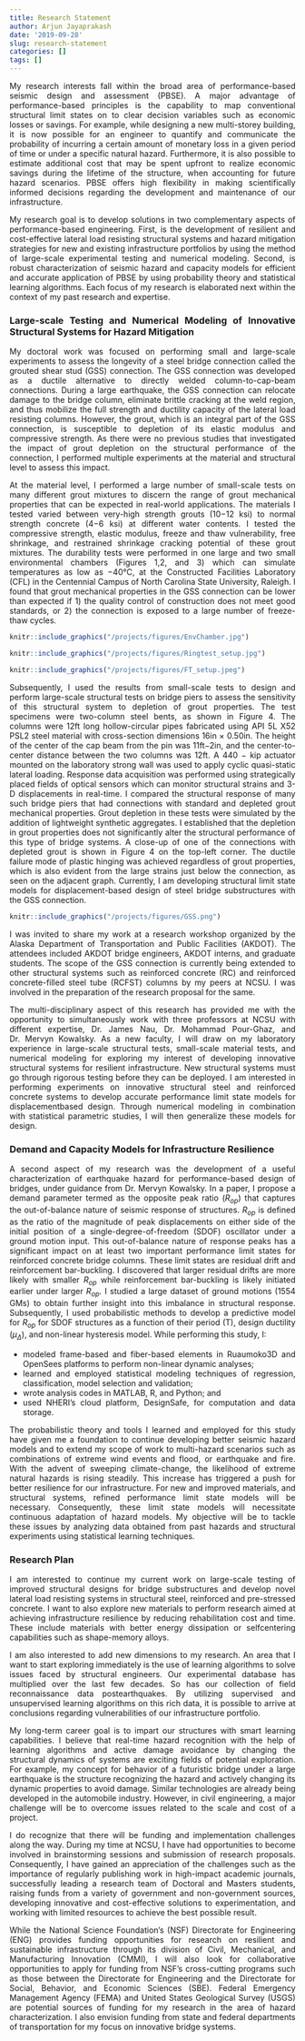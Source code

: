 ```yaml
---
title: Research Statement
author: Arjun Jayaprakash
date: '2019-09-28'
slug: research-statement
categories: []
tags: []
---
```


<div style="text-align: justify">My research interests fall within the broad area of performance-based seismic design and assessment (PBSE). A major advantage of performance-based principles is the capability to map conventional
structural limit states on to clear decision variables such as economic losses or savings. For example, while
designing a new multi-storey building, it is now possible for an engineer to quantify and communicate the
probability of incurring a certain amount of monetary loss in a given period of time or under a specific natural
hazard. Furthermore, it is also possible to estimate additional cost that may be spent upfront to realize
economic savings during the lifetime of the structure, when accounting for future hazard scenarios. PBSE
offers high flexibility in making scientifically informed decisions regarding the development and maintenance
of our infrastructure. 

My research goal is to develop solutions in two complementary aspects of performance-based engineering.
First, is the development of resilient and cost-effective lateral load resisting structural systems and
hazard mitigation strategies for new and existing infrastructure portfolios by using the method of large-scale
experimental testing and numerical modeling. Second, is robust characterization of seismic hazard and
capacity models for efficient and accurate application of PBSE by using probability theory and statistical
learning algorithms. Each focus of my research is elaborated next within the context of my past research
and expertise.

### Large-scale Testing and Numerical Modeling of Innovative Structural Systems for Hazard Mitigation

My doctoral work was focused on performing small and large-scale experiments to assess the longevity of a
steel bridge connection called the grouted shear stud (GSS) connection. The GSS connection was developed
as a ductile alternative to directly welded column-to-cap-beam connections. During a large earthquake, the
GSS connection can relocate damage to the bridge column, eliminate brittle cracking at the weld region,
and thus mobilize the full strength and ductility capacity of the lateral load resisting columns. However, the
grout, which is an integral part of the GSS connection, is susceptible to depletion of its elastic modulus and
compressive strength. As there were no previous studies that investigated the impact of grout depletion
on the structural performance of the connection, I performed multiple experiments at the material and
structural level to assess this impact.

At the material level, I performed a large number of small-scale tests on many different grout mixtures
to discern the range of grout mechanical properties that can be expected in real-world applications. The
materials I tested varied between very-high strength grouts (10−12 ksi) to normal strength concrete (4−6 ksi)
at different water contents. I tested the compressive strength, elastic modulus, freeze and thaw vulnerability,
free shrinkage, and restrained shrinkage cracking potential of these grout mixtures. The durability tests were
performed in one large and two small environmental chambers (Figures 1,2, and 3) which can simulate temperatures as
low as −40°C, at the Constructed Facilities Laboratory (CFL) in the Centennial Campus of North Carolina
State University, Raleigh. I found that grout mechanical properties in the GSS connection can be lower
than expected if 1) the quality control of construction does not meet good standards, or 2) the connection
is exposed to a large number of freeze-thaw cycles.

```r
knitr::include_graphics("/projects/figures/EnvChamber.jpg")
```

```r
knitr::include_graphics("/projects/figures/Ringtest_setup.jpg")
```

```r
knitr::include_graphics("/projects/figures/FT_setup.jpeg")
```

Subsequently, I used the results from small-scale tests to design and perform large-scale structural tests
on bridge piers to assess the sensitivity of this structural system to depletion of grout properties. The test specimens were two-column steel bents, as shown in Figure 4. The columns were 12ft long hollow-circular
pipes fabricated using API 5L X52 PSL2 steel material with cross-section dimensions 16in × 0.50in. The
height of the center of the cap beam from the pin was 11ft−2in, and the center-to-center distance between
the two columns was 12ft. A 440 − kip actuator mounted on the laboratory strong wall was used to apply
cyclic quasi-static lateral loading. Response data acquisition was performed using strategically placed fields
of optical sensors which can monitor structural strains and 3-D displacements in real-time. I compared
the structural response of many such bridge piers that had connections with standard and depleted grout
mechanical properties. Grout depletion in these tests were simulated by the addition of lightweight synthetic
aggregates. I established that the depletion in grout properties does not significantly alter the structural
performance of this type of bridge systems. A close-up of one of the connections with depleted grout is
shown in Figure 4 on the top-left corner. The ductile failure mode of plastic hinging was achieved regardless
of grout properties, which is also evident from the large strains just below the connection, as seen on the
adjacent graph. Currently, I am developing structural limit state models for displacement-based design of
steel bridge substructures with the GSS connection.

```r
knitr::include_graphics("/projects/figures/GSS.png")
```

I was invited to share my work at a research workshop organized by the Alaska Department of Transportation
and Public Facilities (AKDOT). The attendees included AKDOT bridge engineers, AKDOT interns,
and graduate students. The scope of the GSS connection is currently being extended to other structural
systems such as reinforced concrete (RC) and reinforced concrete-filled steel tube (RCFST) columns by my
peers at NCSU. I was involved in the preparation of the research proposal for the same.

The multi-disciplinary aspect of this research has provided me with the opportunity to simultaneously
work with three professors at NCSU with different expertise, Dr. James Nau, Dr. Mohammad Pour-Ghaz,
and Dr. Mervyn Kowalsky. As a new faculty, I will draw on my laboratory experience in large-scale
structural tests, small-scale material tests, and numerical modeling for exploring my interest of developing
innovative structural systems for resilient infrastructure. New structural systems must go through rigorous
testing before they can be deployed. I am interested in performing experiments on innovative structural
steel and reinforced concrete systems to develop accurate performance limit state models for displacementbased
design. Through numerical modeling in combination with statistical parametric studies, I will then
generalize these models for design.

### Demand and Capacity Models for Infrastructure Resilience

A second aspect of my research was the development of a useful characterization of earthquake hazard for
performance-based design of bridges, under guidance from Dr. Mervyn Kowalsky. In a paper, I propose
a demand parameter termed as the opposite peak ratio ($R_{op}$) that captures the out-of-balance nature of
seismic response of structures. $R_{op}$ is defined as the ratio of the magnitude of peak displacements on either
side of the initial position of a single-degree-of-freedom (SDOF) oscillator under a ground motion input.
This out-of-balance nature of response peaks has a significant impact on at least two important performance limit states for reinforced concrete bridge columns. These limit states are residual drift and reinforcement
bar-buckling. I discovered that larger residual drifts are more likely with smaller $R_{op}$ while reinforcement
bar-buckling is likely initiated earlier under larger $R_{op}$. I studied a large dataset of ground motions (1554
GMs) to obtain further insight into this imbalance in structural response. Subsequently, I used probabilistic
methods to develop a predictive model for $R_{op}$ for SDOF structures as a function of their period (T), design
ductility ($\mu_{\Delta}$), and non-linear hysteresis model. While performing this study, I:

* modeled frame-based and fiber-based elements in Ruaumoko3D and OpenSees platforms to perform
non-linear dynamic analyses;
* learned and employed statistical modeling techniques of regression, classification, model selection and
validation;
* wrote analysis codes in MATLAB, R, and Python; and
* used NHERI’s cloud platform, DesignSafe, for computation and data storage.

The probabilistic theory and tools I learned and employed for this study have given me a foundation
to continue developing better seismic hazard models and to extend my scope of work to multi-hazard
scenarios such as combinations of extreme wind events and flood, or earthquake and fire. With the advent
of sweeping climate-change, the likelihood of extreme natural hazards is rising steadily. This increase has
triggered a push for better resilience for our infrastructure. For new and improved materials, and structural
systems, refined performance limit state models will be necessary. Consequently, these limit state models
will necessitate continuous adaptation of hazard models. My objective will be to tackle these issues by
analyzing data obtained from past hazards and structural experiments using statistical learning techniques.

### Research Plan

I am interested to continue my current work on large-scale testing of improved structural designs for bridge
substructures and develop novel lateral load resisting systems in structural steel, reinforced and pre-stressed
concrete. I want to also explore new materials to perform research aimed at achieving infrastructure resilience
by reducing rehabilitation cost and time. These include materials with better energy dissipation or selfcentering
capabilities such as shape-memory alloys.

I am also interested to add new dimensions to my research. An area that I want to start exploring
immediately is the use of learning algorithms to solve issues faced by structural engineers. Our experimental
database has multiplied over the last few decades. So has our collection of field reconnaissance data postearthquakes.
By utilizing supervised and unsupervised learning algorithms on this rich data, it is possible
to arrive at conclusions regarding vulnerabilities of our infrastructure portfolio.

My long-term career goal is to impart our structures with smart learning capabilities. I believe that
real-time hazard recognition with the help of learning algorithms and active damage avoidance by changing
the structural dynamics of systems are exciting fields of potential exploration. For example, my concept for
behavior of a futuristic bridge under a large earthquake is the structure recognizing the hazard and actively
changing its dynamic properties to avoid damage. Similar technologies are already being developed in the
automobile industry. However, in civil engineering, a major challenge will be to overcome issues related to
the scale and cost of a project.

I do recognize that there will be funding and implementation challenges along the way. During my
time at NCSU, I have had opportunities to become involved in brainstorming sessions and submission of
research proposals. Consequently, I have gained an appreciation of the challenges such as the importance of
regularly publishing work in high-impact academic journals, successfully leading a research team of Doctoral
and Masters students, raising funds from a variety of government and non-government sources, developing
innovative and cost-effective solutions to experimentation, and working with limited resources to achieve the
best possible result.

While the National Science Foundation’s (NSF) Directorate for Engineering (ENG) provides funding
opportunities for research on resilient and sustainable infrastructure through its division of Civil, Mechanical,
and Manufacturing Innovation (CMMI), I will also look for collaborative opportunities to apply
for funding from NSF’s cross-cutting programs such as those between the Directorate for Engineering and
the Directorate for Social, Behavior, and Economic Sciences (SBE). Federal Emergency Management Agency
(FEMA) and United States Geological Survey (USGS) are potential sources of funding for my research in the
area of hazard characterization. I also envision funding from state and federal departments of transportation
for my focus on innovative bridge systems.
</div>